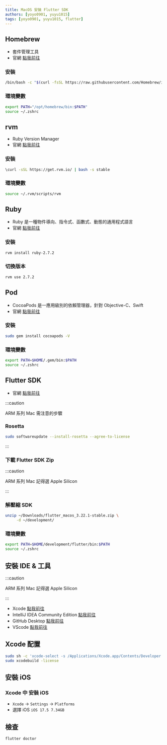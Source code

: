 ```yaml
---
title: MacOS 安裝 Flutter SDK
authors: [yoyo0901, yuyu1015]
tags: [yoyo0901, yuyu1015, flutter]
---
```


## Homebrew

- 套件管理工具
- 官網 [點我前往](https://brew.sh/zh-tw/)

### 安裝

```bash
/bin/bash -c "$(curl -fsSL https://raw.githubusercontent.com/Homebrew/install/HEAD/install.sh)"
```

### 環境變數

```bash
export PATH="/opt/homebrew/bin:$PATH"
source ~/.zshrc
```

## rvm

- Ruby Version Manager
- 官網 [點我前往](https://rvm.io/)

### 安裝

```bash
\curl -sSL https://get.rvm.io/ | bash -s stable
```

### 環境變數

```bash
source ~/.rvm/scripts/rvm
```

## Ruby

- Ruby 是一種物件導向、指令式、函數式、動態的通用程式語言
- 官網 [點我前往](https://www.ruby-lang.org/zh_tw/downloads/)

### 安裝

```bash
rvm install ruby-2.7.2
```

### 切換版本

```bash
rvm use 2.7.2
```

## Pod

- CocoaPods 是一應用級別的依賴管理器，針對 Objective-C、Swift
- 官網 [點我前往](https://cocoapods.org/)

### 安裝

```bash
sudo gem install cocoapods -V
```

### 環境變數

```bash
export PATH=$HOME/.gem/bin:$PATH
source ~/.zshrc

```

## Flutter SDK

- 官網 [點我前往](https://docs.flutter.dev/get-started/install/macos/mobile-ios?tab=download)

:::caution

ARM 系列 Mac 需注意的步驟

### Rosetta

```bash
sudo softwareupdate --install-rosetta --agree-to-license
```

:::

### 下載 Flutter SDK Zip

:::caution

ARM 系列 Mac 記得選 Apple Silicon

:::

### 解壓縮 SDK

```bash
unzip ~/Downloads/flutter_macos_3.22.1-stable.zip \
     -d ~/development/
```

### 環境變數

```bash
export PATH=$HOME/development/flutter/bin:$PATH
source ~/.zshrc
```

## 安裝 IDE & 工具

:::caution

ARM 系列 Mac 記得選 Apple Silicon

:::

- Xcode [點我前往](https://apps.apple.com/tw/app/xcode/id497799835)
- IntelliJ IDEA Community Edition [點我前往](https://www.jetbrains.com/idea/download)
- GitHub Desktop [點我前往](https://desktop.github.com/)
- VScode [點我前往](https://code.visualstudio.com/download)

## Xcode 配置

```bash
sudo sh -c 'xcode-select -s /Applications/Xcode.app/Contents/Developer && xcodebuild -runFirstLaunch'
sudo xcodebuild -license
```

## 安裝 iOS

### Xcode 中 安裝 iOS

- `Xcode` -> `Settings` -> `Platforms`
- 選擇 iOS `iOS 17.5 7.34GB`

## 檢查

```bash
flutter doctor
```
